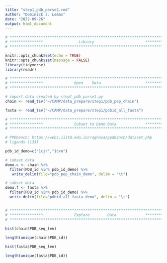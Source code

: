 ```yaml
---
title: "step1_pdb_parse2.rmd"
author: "Dominick J. Lemas"
date: "2022-09-26"
output: html_document
---
```


```r

# **************************************************************************** #
# ***************                Library                       *************** #
# **************************************************************************** #

knitr::opts_chunk$set(echo = TRUE)
knitr::opts_chunk$set(message = FALSE)
library(tidyverse)
library(readr)
```

```r

# **************************************************************************** #
# ***************              Open    Data                    *************** #
# **************************************************************************** #

# import data created by step1_pdb_parse1.py
chain <- read_tsv("~/CAMP/data_prepare/step1/pdb_pep_chain")

fasta <- read_tsv("~/CAMP/data_prepare/step1/pdbid_all_fasta")


```

```r

# **************************************************************************** #
# ***************              Subset to Demo Data             *************** #
# **************************************************************************** #

# PPDbench: https://webs.iiitd.edu.in/raghava/ppdbench/dataset.php
# ligands (133)

pdb_id_demo=c("1cjr","1cvu")

# subset data
demo.c <- chain %>%
  filter(PDB_id %in% pdb_id_demo) %>%
   write_delim(file="pdb_pep_chain_demo", delim = "\t")

# subset data
demo.f <- fasta %>%
  filter(PDB_id %in% pdb_id_demo) %>%
  write_delim(file="pdbid_all_fasta_demo", delim = "\t")



```

```r

# **************************************************************************** #
# ***************              Explore        Data             *************** #
# **************************************************************************** #
  
hist(chain$PDB_seq_len)

length(unique(chain$PDB_id))

hist(fasta$PDB_seq_len)

length(unique(fasta$PDB_id))


```